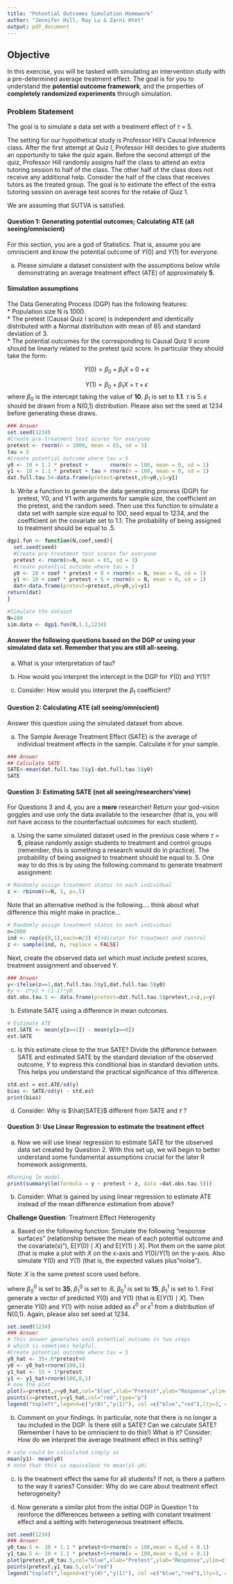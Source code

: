 ```yaml
---
title: "Potential Outcomes Simulation Homework"
author: "Jennifer Hill, Ray Lu & Zarni Htet"
output: pdf_document
---
```


## Objective

In this exercise, you will be tasked with simulating an intervention study with a pre-determined average treatment effect. The goal is for you to understand the **potential outcome framework**, and the properties of **completely randomized experiments** through simulation. 

### Problem Statement

The goal is to simulate a data set with a treatment effect of $\tau$ = 5.

The setting for our hypothetical study is Professor Hill's Causal Inference class. After the first attempt at Quiz I, Professor Hill decides to give students an opportunity to take the quiz again. Before the second attempt of the quiz, Professor Hill randomly assigns half the class to attend an extra tutoring session to half of the class. The other half of the class does not receive any additional help. Consider the half of the class that receives tutors as the treated group. The goal is to estimate the effect of the extra tutoring session on average test scores for the retake of Quiz 1.

We are assuming that SUTVA is satisfied.

#### Question 1: Generating potential outcomes; Calculating ATE (all seeing/omniscient)

For this section, you are a god of Statistics.  That is, assume you are omniscient and know the potential outcome of $Y(0)$ and $Y(1)$ for everyone.

(a) Please simulate a dataset consistent with the assumptions below while demonstrating an average treatment effect (ATE) of approximately **5**.

#### Simulation assumptions

The Data Generating Process (DGP) has the following features:                            
* Population size N is 1000.                                            
* The pretest (Causal Quiz I score) is independent and identically distributed with a Normal distribution with mean of 65 and standard deviation of 3.                       
* The potential outcomes for the corresponding to Causal Quiz II score should be linearly related to the pretest quiz score. In particular they should take the form:                                

$$
Y(0) = \beta_{0} + \beta_{1}X + 0  + \epsilon
$$

$$
Y(1) = \beta_{0} + \beta_{1}X + \tau + \epsilon
$$
where $\beta_{0}$ is the intercept taking the value of **10**. $\beta_{1}$ is set to **1.1**. $\tau$ is 5. $\epsilon$ should be drawn from a N(0,1) distribution.  Please also set the seed at 1234 before generating these draws.

```r
### Answer
set.seed(1234)
#Create pre-treatment test scores for everyone
pretest <- rnorm(n = 1000, mean = 65, sd = 3)
tau = 5
#Create potential outcome where tau = 5
y0 <- 10 + 1.1 * pretest +       rnorm(n = 100, mean = 0, sd = 1)
y1 <- 10 + 1.1 * pretest + tau + rnorm(n = 100, mean = 0, sd = 1)
dat.full.tau.5<-data.frame(pretest=pretest,y0=y0,y1=y1)
```

(b) Write a function to generate the data generating process (DGP) for pretest, Y0, and Y1 with arguments for sample size, the coefficient on the pretest, and the random seed.  Then use this function to simulate a data set with sample size equal to *100*, seed equal to 1234, and the coefficient on the covariate set to 1.1.  The probability of being assigned to treatment should be equal to .5.

```r
dgp1.fun <- function(N,coef,seed){
  set.seed(seed)
  #Create pre-treatment test scores for everyone
  pretest <- rnorm(n=N, mean = 65, sd = 3)
  #Create potential outcome where tau = 5
  y0 <- 10 + coef * pretest + 0 + rnorm(n = N, mean = 0, sd = 1)
  y1 <- 10 + coef * pretest + 5 + rnorm(n = N, mean = 0, sd = 1)
  dat<-data.frame(pretest=pretest,y0=y0,y1=y1)
return(dat)
}
```

```r
#Simulate the dataset
N=100
sim.data <- dgp1.fun(N,1.1,1234)
```

#### Answer the following questions based on the DGP or using your simulated data set.  Remember that you are still all-seeing.

(a) What is your interpretation of tau? 

[](## Answer: In this DGP tau here can be interpreted as the population average treatment effect (for an infinite population).)

(b) How would you interpret the intercept in the DGP for $Y(0)$ and $Y(1)$? 
[](## Answer: The intercept $\beta_0$ is the mean outcome expected for participants who receive no treatment and have a pretest score of zero. Not very useful!)

(c) Consider: How would you interpret the $\beta_{1}$ coefficient?

[](## Answer: If we compare two groups of people, and one group had a pretest score that was 1 point higher than the other, we would expect that group to have a mean posttest score that was 1.1 points higher on average.)

#### Question 2: Calculating ATE (all seeing/omniscient)
Answer this question using the simulated dataset from above.

(a) The Sample Average Treatment Effect (SATE) is the average of individual treatment effects in the sample.  Calculate it for your sample.

```r
### Answer
## Calculate SATE
SATE<-mean(dat.full.tau.5$y1-dat.full.tau.5$y0)
SATE
```

#### Question 3: Estimating SATE (not all seeing/researchers'view)

For Questions 3 and 4, you are a **mere** researcher!  Return your god-vision goggles and use only the data available to the researcher (that is, you will not have access to the counterfactual outcomes for each student).  

(a) Using the same simulated dataset used in the previous case where $\tau$ = **5**, please randomly assign students to treatment and control groups (remember, this is something a research would do in practice). The probability of being assigned to treatment should be equal to .5. One way to do this is by using the following command to generate treatment assignment:

```r
# Randomly assign treatment status to each individual
z <- rbinom(n=N, 1, p=.5)
```
Note that an alternative method is the following.... think about what difference this might make in practice...

```r
# Randomly assign treatment status to each individual
n=1000
ind <- rep(c(0,1),each=n/2) #Indicator for treatment and control 
z <- sample(ind, n, replace = FALSE)
```

Next, create the observed data set which must include pretest scores, treatment assignment and observed Y. 

```r
### Answer
y<-ifelse(z==1,dat.full.tau.5$y1,dat.full.tau.5$y0)
#y <- z*y1 + (1-z)*y0
dat.obs.tau.5 <- data.frame(pretest=dat.full.tau.5$pretest,z=z,y=y)

```

(b)  Estimate SATE using a difference in mean outcomes.

```r
# Estimate ATE
est.SATE <- mean(y[z==1]) - mean(y[z==0])
est.SATE 
```

(c)  Is this estimate close to the true SATE?  Divide the difference between SATE and estimated SATE by the standard deviation of the observed outcome, $Y$ to express this 
conditional bias in standard deviation units. This helps you understand the practical significance of this difference.

```r
std.est = est.ATE/sd(y)
bias <- SATE/sd(y) - std.est
print(bias)
```

(d) Consider: Why is $\hat{SATE}$ different from SATE and $\tau$ ?

[](## Answer: The estimate is different from the estimand because we don't have full information.  We are using half
the data we would need to calculate the true estimand.)

#### Question 3: Use Linear Regression to estimate the treatment effect 

(a) Now we will use linear regression to estimate SATE for the observed data set created by Question 2. With this set up, we will begin to better understand some fundamental assumptions crucial for the later R homework assignments.

```r
#Running lm model
print(summary(lm(formula = y ~ pretest + z, data =dat.obs.tau.5)))
```

(b) Consider: What is gained by using linear regression to estimate ATE instead of the mean difference estimation from above?

[](## Answer: Linear regression can yield a more efficient estimate (i.e. one with a smaller standard error) when the pretreatment variables included are predictive of the outcome.)

**Challenge Question**: Treatment Effect Heterogenity

(a) Based on the following function: Simulate the following "response surfaces" (relationship betwee the mean of each potential outcome and the covariate(s)"), $\text{E}[Y(0) \mid X]$ and $\text{E}[Y(1) \mid X]$.  Plot them on the same plot (that is make a plot with $X$ on the x-axis and $Y(0)$/$Y(1)$ on the y-axis.  Also simulate Y(0) and Y(1) (that is, the expected values plus "noise").

Note: $X$ is the same pretest score used before.

\begin{eqnarray*}
\text{E}[Y(0) \mid X] &=& \beta^0_{0} + \beta^0_{1}X \\
Y(0) &=& \text{E}[Y(0) \mid X]  + \epsilon^0 \\
Y(0) &=& \beta^0_{0} + \beta^0_{1}X + \epsilon^0\\
\text{E}[Y(1) \mid X] &=& \beta^1_{0} + \beta^1_{1}X \\
Y(1) &=& \text{E}[Y(1) \mid X]  + \epsilon^1 \\
Y(1) &=& \beta^1_{0} + \beta^1_{1}X  + \epsilon^1 \\
\end{eqnarray*}

where $\beta^0_{0}$ is set to **35**, $\beta^0_{1}$ is set to .6, $\beta^1_{0}$ is set to **15**, $\beta^1_{1}$ is set to 1. First generate a vector of predicted $Y(0)$ and $Y(1)$ (that is $\text{E}[Y(1) \mid X]$.  Then generate $Y(0)$ and $Y(1)$ with noise added as $\epsilon^0$ or $\epsilon^1$ from a distribution of N(0,1). Again, please also set seed at 1234. 

```r
set.seed(1234)
### Answer
# This answer generates each potential outcome in two steps
# which is sometimes helpful.
#Create potential outcome where tau = 5
y0_hat <- 35+.6*pretest+0
y0 <- y0_hat+rnorm(100,1)
y1_hat <- 15 + 1*pretest
y1 <- y1_hat+rnorm(100,0,1)
# now the plot
plot(x=pretest,y=y0_hat,col="blue",xlab="Pretest",ylab="Response",ylim=c(67,90),main="Treatment Heteregenity")
points(x=pretest,y=y1_hat,col="red",type="p")
legend("topleft",legend=c("y(0)","y(1)"), col =c("blue","red"),lty=3, cex = 0.8)
```

(b) Comment on your findings. In particular, note that there is no longer a tau included in the DGP.  Is there still a SATE?  Can we calculate SATE? (Remember I have to be omniscient to do this!) What is it?  Consider: How do we interpret the average treatment effect in this setting?

[](## Answer: SATE still exists but I would need to look at the difference in average Y1 and average Y0 specifically for my sample, which I can only do if I am omniscient.)

```r
# sate could be calculated simply as 
mean(y1)- mean(y0)
# note that this is equivalent to mean(y1-y0)
```

(c) Is the treatment effect the same for all students?  If not, is there a pattern to the way it varies?  Consider: Why do we care about treatment effect heterogeneity?

[](## Consider: Does it vary by observed covariates? Why might this be useful to know?)

(d) Now generate a similar plot from the initial DGP in Question 1 to reinforce the differences between a setting with constant treatment effect and a setting with heterogeneous treatment effects.

```r
set.seed(1234)
### Answer
y0_tau.5 <- 10 + 1.1 * pretest+0+rnorm(n = 100,mean = 0,sd = 0.1)
y1_tau.5 <- 10 + 1.1 * pretest+5+rnorm(n = 100,mean = 0,sd = 0.1)
plot(pretest,y0_tau.5,col="blue",xlab="Pretest",ylab="Response",ylim=c(65,100),main="Constant Treatment Effect")
points(pretest,y1_tau.5,col="red")
legend("topleft",legend=c("y(0)","y(1)"), col =c("blue","red"),lty=3, cex = 0.8)
```


